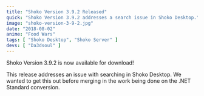 ```yaml
---
title: "Shoko Version 3.9.2 Released"
quick: "Shoko Version 3.9.2 addresses a search issue in Shoko Desktop."
image: "shoko-version-3-9-2.jpg"
date: "2018-08-02"
anime: "Food Wars"
tags: [ "Shoko Desktop", "Shoko Server" ]
devs: [ "Da3dsoul" ]
---
```


Shoko Version 3.9.2 is now available for download!

This release addresses an issue with searching in Shoko Desktop. We wanted to get this out before merging in the work
being done on the .NET Standard conversion.
